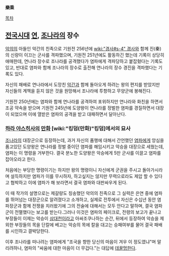 '''樂乘'''

[[목차]]

== [[전국시대]] [[연]], [[조]]나라의 장수 ==
[[악의]]의 아들인 악간의 친족으로 기원전 256년에 [[wiki:"경사#s-4" 경사]]와 함께 진(秦)의 신량이 이끄는 군사를 격파했으며, 기원전 251년에도 활동하긴 했는데 기록이 상당히 애매한데, 연나라 장수로 조나라를 공격했다가 염파에게 격파당하고 붙잡혔다는 기록도 있고, 반대로 염파와 함께 조나라의 장수로 출전해 연나라의 장수 경진을 격파했다는 기록도 있다.

자신의 패배로 연나라에서 도망친 [[악간]]과 함께 돌아오게 하려는 왕의 편지를 받았지만 자신들의 계책을 듣지 않은 것을 원망해서 조나라에 투항하고 무양군에 봉해진다.

기원전 250년에는 염파와 함께 연나라를 공격하여 포위하지만 연나라와 화친을 하면서 조공 약속을 받으며 기원전 245년에 도양왕이 연나라를 정벌한 염파를 경질하면서 대장이 되었으며 이에 열받은 염파의 공격을 받고 대패하면서 달아난다.

=== [[하라 야스히사]]의 [[만화]] [wiki:"킹덤(만화)"킹덤]에서의 묘사 ===
[[조]]나라의 대장군으로 등장하는데, 과거 자신의 품행에 대해서 간언했던 [[염파]]에게 앙심을 품고있던 도양왕은 연나라를 정벌 중이던 염파를 해임시키고 악승을 대장으로 세웠는데, 염파는 이 명령을 거부한다. 결국 분노한 도양왕은 악승에게 5만 군사를 이끌고 염파를 잡아오라고 한다.

처음에는 부당한 명령이기는 하지만 왕의 명령이니 자신에게 군권을 주시고 돌아가시라며 설득하지만 염파가 이를 무시하자, 하고싶지는 않지만 무력으로라도 제압 할 수 있다고 협박하고 이에 염파가 해 보라면서 결국 염파와 대판싸우게 된다.

이 때 작가의 설명으로는 제갈량도 칭송했던 악의의 친족으로 그 실력은 은연 중에 염파를 뛰어넘는 대장군으로 알려졌다고 소개하고, 실제로 전투에서 자신은 수십년 동안 염파장군과 함께 전쟁을 치러왔기에 그의 전술에 대해서는 모두 안다고 말하며, 결국 염파군이 전멸했다는 보고를 받는다.그러나 이것은 염파의 페이크로, 전령의 보고가 끝나고 부장들이 이제는 악승이 [[삼대천]]이라고 아싸조쿠나하는 순간, 뒤에서 등장하여 악승을 제외한 부장들의 목을 단칼에 베고는 악승의 목에 칼을 대고는 승패여부를 물어 결국 패배를 시인하고 결박당한다.

이후 조나라를 떠나려는 염파에게 "조국을 향한 당신의 마음이 겨우 이 정도였냐"며 말리려하나, 염파의 "싸움에 대한 마음이 더 무겁다."는 대답에 [[데꿀멍]]한다.
